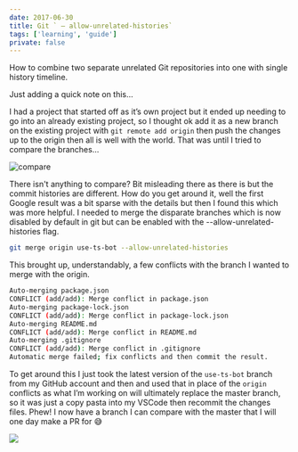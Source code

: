 ```yaml
---
date: 2017-06-30
title: Git ` — allow-unrelated-histories`
tags: ['learning', 'guide']
private: false
---
```


How to combine two separate unrelated Git repositories into one with
single history timeline.

Just adding a quick note on this…

I had a project that started off as it’s own project but it ended up
needing to go into an already existing project, so I thought ok add it
as a new branch on the existing project with `git remote add origin`
then push the changes up to the origin then all is well with the
world. That was until I tried to compare the branches…

![compare](./git-compare.png)

There isn't anything to compare? Bit misleading there as there is but
the commit histories are different. How do you get around it, well the
first Google result was a bit sparse with the details but then I found
this which was more helpful. I needed to merge the disparate branches
which is now disabled by default in git but can be enabled with the
--allow-unrelated-histories flag.

```bash
git merge origin use-ts-bot --allow-unrelated-histories
```

This brought up, understandably, a few conflicts with the branch I
wanted to merge with the origin.

```bash
Auto-merging package.json
CONFLICT (add/add): Merge conflict in package.json
Auto-merging package-lock.json
CONFLICT (add/add): Merge conflict in package-lock.json
Auto-merging README.md
CONFLICT (add/add): Merge conflict in README.md
Auto-merging .gitignore
CONFLICT (add/add): Merge conflict in .gitignore
Automatic merge failed; fix conflicts and then commit the result.
```

To get around this I just took the latest version of the `use-ts-bot`
branch from my GitHub account and then and used that in place of the
`origin` conflicts as what I’m working on will ultimately replace the
master branch, so it was just a copy pasta into my VSCode then
recommit the changes files. Phew! I now have a branch I can compare
with the master that I will one day make a PR for 😅

![](./git-compare-after.png)
